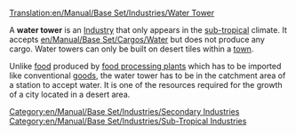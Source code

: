 [[Translation:en/Manual/Base Set/Industries/Water Tower]]

{{en/Manual/Base Set/Industries/Industries|name=Water Tower
|image=en/Manual/Base Set/Industries/Water tower.png
|climates=[[en/Manual/Climates#sub-tropical|Sub-tropical]]
|accepts=[[en/Manual/Base Set/Cargos/Water]]
|produces=Nothing
}}
A '''water tower''' is an [[en/Manual/Industries|Industry]] that only appears in the [[en/Manual/Climates#sub-tropical|sub-tropical]] climate. It accepts [[en/Manual/Base Set/Cargos/Water]] but does not produce any cargo. Water towers can only be built on desert tiles within a [[en/Manual/Towns|town]].

Unlike [[en/Manual/Base Set/Cargos/Food|food]] produced by [[en/Manual/Base Set/Industries/Food Processing Plant|food processing plants]] which has to be imported like conventional [[en/Manual/Base Set/Cargos/Goods|goods]], the water tower has to be in the catchment area of a station to accept water. It is one of the resources required for the growth of a city located in a desert area.

{{en/Manual/Base Set/Industries/Navbox Industries}}

[[Category:en/Manual/Base Set/Industries/Secondary Industries]]
[[Category:en/Manual/Base Set/Industries/Sub-Tropical Industries]]